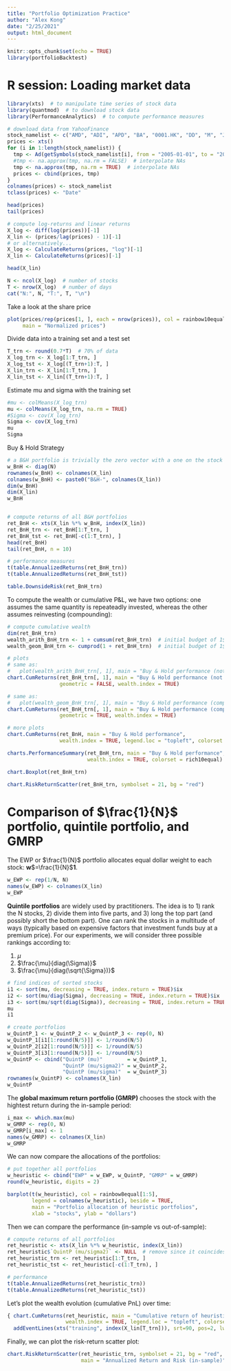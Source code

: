 ```yaml
---
title: "Portfolio Optimization Practice"
author: "Alex Kong"
date: "2/25/2021"
output: html_document
---
```


```r
knitr::opts_chunk$set(echo = TRUE)
library(portfolioBacktest)
```
# R session: Loading market data

```r
library(xts)  # to manipulate time series of stock data
library(quantmod)  # to download stock data
library(PerformanceAnalytics)  # to compute performance measures

# download data from YahooFinance
stock_namelist <- c("AMD", "ADI", "APD", "BA", "0001.HK", "DD", "M", "JNPR", "INTC", "GS", "IBM", "NOK", "XOM", "WFC")
prices <- xts()
for (i in 1:length(stock_namelist)) {
  tmp <- Ad(getSymbols(stock_namelist[i], from = "2005-01-01", to = "2008-12-31", auto.assign = FALSE))
  #tmp <- na.approx(tmp, na.rm = FALSE)  # interpolate NAs
  tmp <- na.approx(tmp, na.rm = TRUE)  # interpolate NAs
  prices <- cbind(prices, tmp)
}
colnames(prices) <- stock_namelist
tclass(prices) <- "Date"

head(prices)
tail(prices)

# compute log-returns and linear returns
X_log <- diff(log(prices))[-1]
X_lin <- (prices/lag(prices) - 1)[-1]
# or alternatively...
X_log <- CalculateReturns(prices, "log")[-1]
X_lin <- CalculateReturns(prices)[-1]

head(X_lin)

N <- ncol(X_log)  # number of stocks
T <- nrow(X_log)  # number of days
cat("N:", N, "T:", T, "\n")
```


Take a look at the share price

```r
plot(prices/rep(prices[1, ], each = nrow(prices)), col = rainbow10equal, legend.loc = "topleft",
     main = "Normalized prices")
```

Divide data into a training set and a test set

```r
T_trn <- round(0.7*T)  # 70% of data
X_log_trn <- X_log[1:T_trn, ]
X_log_tst <- X_log[(T_trn+1):T, ]
X_lin_trn <- X_lin[1:T_trn, ]
X_lin_tst <- X_lin[(T_trn+1):T, ]
```

Estimate mu and sigma with the training set
```r
#mu <- colMeans(X_log_trn)
mu <- colMeans(X_log_trn, na.rm = TRUE)
#Sigma <- cov(X_log_trn)
Sigma <- cov(X_log_trn)
mu
Sigma
```

Buy & Hold Strategy
```r
# a B&H portfolio is trivially the zero vector with a one on the stock held
w_BnH <- diag(N)
rownames(w_BnH) <- colnames(X_lin)
colnames(w_BnH) <- paste0("B&H-", colnames(X_lin))
dim(w_BnH)
dim(X_lin)
w_BnH


# compute returns of all B&H portfolios
ret_BnH <- xts(X_lin %*% w_BnH, index(X_lin))
ret_BnH_trn <- ret_BnH[1:T_trn, ]
ret_BnH_tst <- ret_BnH[-c(1:T_trn), ]
head(ret_BnH)
tail(ret_BnH, n = 10)

# performance measures
t(table.AnnualizedReturns(ret_BnH_trn))
t(table.AnnualizedReturns(ret_BnH_tst))

table.DownsideRisk(ret_BnH_trn)
```

To compute the wealth or cumulative P&L, we have two options: one assumes the
same quantity is repeateadly invested, whereas the other assumes
reinvesting (compounding):

```r
# compute cumulative wealth
dim(ret_BnH_trn)
wealth_arith_BnH_trn <- 1 + cumsum(ret_BnH_trn)  # initial budget of 1$
wealth_geom_BnH_trn <- cumprod(1 + ret_BnH_trn)  # initial budget of 1$

# plots
# same as: 
#   plot(wealth_arith_BnH_trn[, 1], main = "Buy & Hold performance (not compounded)", ylab = "wealth")
chart.CumReturns(ret_BnH_trn[, 1], main = "Buy & Hold performance (not compounded)", 
                 geometric = FALSE, wealth.index = TRUE)

# same as: 
#   plot(wealth_geom_BnH_trn[, 1], main = "Buy & Hold performance (compounded)", ylab = "wealth")
chart.CumReturns(ret_BnH_trn[, 1], main = "Buy & Hold performance (compounded)", 
                 geometric = TRUE, wealth.index = TRUE)

# more plots
chart.CumReturns(ret_BnH, main = "Buy & Hold performance", 
                 wealth.index = TRUE, legend.loc = "topleft", colorset = rich10equal)

charts.PerformanceSummary(ret_BnH_trn, main = "Buy & Hold performance", 
                          wealth.index = TRUE, colorset = rich10equal)

chart.Boxplot(ret_BnH_trn)

chart.RiskReturnScatter(ret_BnH_trn, symbolset = 21, bg = "red")
```

# Comparison of $\frac{1}{N}$ portfolio, quintile portfolio, and GMRP

The EWP or $\frac{1}{N}$ portfolio allocates equal dollar weight to each stock: 
**w**$=\frac{1}{N}$__1__.

```r
w_EWP <- rep(1/N, N)
names(w_EWP) <- colnames(X_lin)
w_EWP
```

__Quintile portfolios__ are widely used by practitioners. The idea is to 1) rank the N stocks, 2) divide them into five parts, and 3) long the top part (and possibly short the bottom part). One can rank the stocks in a multitude of ways (typically based on expensive factors that investment funds buy at a premium price). For our experiments, we will consider three possible rankings according to:

1. $\mu$
2. $\frac{\mu}{diag(\Sigma)}$
3. $\frac{\mu}{diag(\sqrt{\Sigma})}$

```r
# find indices of sorted stocks
i1 <- sort(mu, decreasing = TRUE, index.return = TRUE)$ix
i2 <- sort(mu/diag(Sigma), decreasing = TRUE, index.return = TRUE)$ix
i3 <- sort(mu/sqrt(diag(Sigma)), decreasing = TRUE, index.return = TRUE)$ix
mu
i1

# create portfolios
w_QuintP_1 <- w_QuintP_2 <- w_QuintP_3 <- rep(0, N)
w_QuintP_1[i1[1:round(N/5)]] <- 1/round(N/5)
w_QuintP_2[i2[1:round(N/5)]] <- 1/round(N/5)
w_QuintP_3[i3[1:round(N/5)]] <- 1/round(N/5)
w_QuintP <- cbind("QuintP (mu)"        = w_QuintP_1, 
                  "QuintP (mu/sigma2)" = w_QuintP_2, 
                  "QuintP (mu/sigma)"  = w_QuintP_3)
rownames(w_QuintP) <- colnames(X_lin)
w_QuintP
```

The __global maximum return portfolio (GMRP)__ chooses the stock with the hightest return during the in-sample period:

```r
i_max <- which.max(mu)
w_GMRP <- rep(0, N)
w_GMRP[i_max] <- 1
names(w_GMRP) <- colnames(X_lin)
w_GMRP
```

We can now compare the allocations of the portfolios:
```r
# put together all portfolios
w_heuristic <- cbind("EWP" = w_EWP, w_QuintP, "GMRP" = w_GMRP)
round(w_heuristic, digits = 2)

barplot(t(w_heuristic), col = rainbow8equal[1:5], 
        legend = colnames(w_heuristic), beside = TRUE,
        main = "Portfolio allocation of heuristic portfolios", 
        xlab = "stocks", ylab = "dollars")
```

Then we can compare the performance (in-sample vs out-of-sample):

```r
# compute returns of all portfolios
ret_heuristic <- xts(X_lin %*% w_heuristic, index(X_lin))
ret_heuristic$`QuintP (mu/sigma2)` <- NULL  # remove since it coincides with "QuintP (mu/sigma)"
ret_heuristic_trn <- ret_heuristic[1:T_trn, ]
ret_heuristic_tst <- ret_heuristic[-c(1:T_trn), ]

# performance
t(table.AnnualizedReturns(ret_heuristic_trn))
t(table.AnnualizedReturns(ret_heuristic_tst))
```

Let’s plot the wealth evolution (cumulative PnL) over time:

```r
{ chart.CumReturns(ret_heuristic, main = "Cumulative return of heuristic portfolios", 
                   wealth.index = TRUE, legend.loc = "topleft", colorset = rich8equal)
  addEventLines(xts("training", index(X_lin[T_trn])), srt=90, pos=2, lwd = 2, col = "darkblue") }
```

Finally, we can plot the risk-return scatter plot:

```r
chart.RiskReturnScatter(ret_heuristic_trn, symbolset = 21, bg = "red",
                        main = "Annualized Return and Risk (in-sample)")
```
